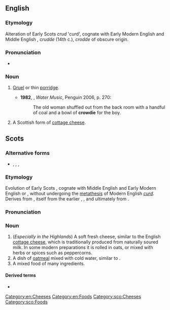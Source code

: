 ==English==
{{wikipedia}}

===Etymology===
Alteration of Early Scots ''crud'' 'curd', cognate with Early Modern English and Middle English {{inh|en|enm|crud}}, ''crudde'' (14th c.), ''crodde'' of obscure origin.

===Pronunciation===
* {{a|UK}} {{IPA|en|/ˈkɹaʊdi/}}

===Noun===
{{en-noun|~}}

# {{lb|en|Scotland|now|_|historical}} [[gruel|Gruel]] or thin [[porridge]].
#* '''1982''', {{w|TC Boyle}}, ''Water Music'', Penguin 2006, p. 270:
#*: The old woman shuffled out from the back room with a handful of coal and a bowl of '''crowdie''' for the boy.
# A Scottish form of [[cottage cheese]].

==Scots==

===Alternative forms===
* {{l|sco|croodie}}, {{l|sco|croudie}}, {{l|sco|croudy}}, {{l|sco|crowdy}}

===Etymology===
Evolution of Early Scots {{m|sco|crud}}, cognate with Middle English and Early Modern English {{m|enm|crud}} or {{m|enm|crudde|t=coagulated milk; curd; any coagulated or thickened substance; dregs}}, without undergoing the [[metathesis]] of Modern English ''[[curd]]''. Derives from {{der|sco|ang|crūdan|t=to press}}, itself from the earlier {{inh|ang|gem-pro|*krūdaną}}, {{m|gem-pro|*kreudaną}}, and ultimately from {{der|gem-pro|ine-pro|*grewt-|t=to push; press}}.

===Pronunciation===
{{IPA|sco|/krʌudi/}}

===Noun===
{{sco-noun|-}}

# (''Especially in the Highlands'') A soft fresh cheese, similar to the English [[cottage cheese]], which is traditionally produced from naturally soured milk. In some modern preparations it is rolled in oats, or mixed with herbs or spices such as peppercorns.
# A dish of [[oatmeal]] mixed with cold water, similar to {{l|sco|brose}}.
# A mixed food of many ingredients.

====Derived terms====
* {{l|sco|crowdie-mowdie}}

[[Category:en:Cheeses]]
[[Category:en:Foods]]
[[Category:sco:Cheeses]]
[[Category:sco:Foods]]